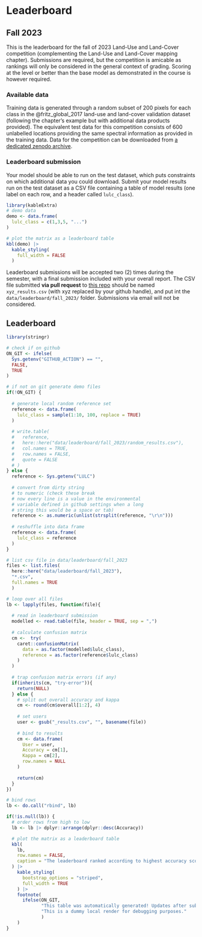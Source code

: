 # Leaderboard {#sec-leaderboard}

## Fall 2023

This is the leaderboard for the fall of 2023 Land-Use and Land-Cover competition (complementing the Land-Use and Land-Cover mapping chapter). Submissions are required, but the competition is amicable as rankings will only be considered in the general context of grading. Scoring at the level or better than the base model as demonstrated in the course is however required.

### Available data

Training data is generated through a random subset of 200 pixels for each class in the @fritz_global_2017 land-use and land-cover validation dataset (following the chapter's example but with additional data products provided). The equivalent test data for this competition consists of 600 unlabelled locations providing the same spectral information as provided in the training data. Data for the competition can be downloaded from [a dedicated zenodo archive](https://zenodo.org/record/8298491).

### Leaderboard submission

Your model should be able to run on the test dataset, which puts constraints on which additional data you could download. Submit your model results run on the test dataset as a CSV file containing a table of model results (one label on each row, and a header called `lulc_class`).

```r
library(kableExtra)
# demo data
demo <- data.frame(
  lulc_class = c(1,3,5, "...")
)

# plot the matrix as a leaderboard table
kbl(demo) |>
  kable_styling(
    full_width = FALSE
  )
```

Leaderboard submissions will be accepted two (2) times during the semester, with a final submission included with your overall report. The CSV file submitted **via pull request** to [this repo](https://github.com/geco-bern/agds2_course) should be named `xyz_results.csv` (with xyz replaced by your github handle), and put int the `data/leaderboard/fall_2023/` folder. Submissions via email will not be considered.

## Leaderboard

```r
library(stringr)

# check if on github
ON_GIT <- ifelse(
  Sys.getenv("GITHUB_ACTION") == "",
  FALSE,
  TRUE
)

# if not on git generate demo files
if(!ON_GIT) {
 
  # generate local random reference set
  reference <- data.frame(
    lulc_class = sample(1:10, 100, replace = TRUE)
  )
    
  # write.table(
  #   reference,
  #   here::here("data/leaderboard/fall_2023/random_results.csv"),
  #   col.names = TRUE,
  #   row.names = FALSE, 
  #   quote = FALSE
  # )
} else {
  reference <- Sys.getenv("LULC")
  
  # convert from dirty string
  # to numeric (check these break
  # now every line is a value in the environmental
  # variable defined in github settings when a long
  # string this would be a space or tab)
  reference <- as.numeric(unlist(strsplit(reference, "\r\n")))
  
  # reshuffle into data frame
  reference <- data.frame(
    lulc_class = reference
  )
}

# list csv file in data/leaderboard/fall_2023
files <- list.files(
  here::here("data/leaderboard/fall_2023"),
  "*.csv",
  full.names = TRUE
  )

# loop over all files
lb <- lapply(files, function(file){
  
  # read in leaderboard submission
  modelled <- read.table(file, header = TRUE, sep = ",")
  
  # calculate confusion matrix
  cm <-  try(
    caret::confusionMatrix(
      data = as.factor(modelled$lulc_class),
      reference = as.factor(reference$lulc_class)
    )
  )
  
  # trap confusion matrix errors (if any)
  if(inherits(cm, "try-error")){
    return(NULL)
  } else {
    # split out overall accuracy and kappa
    cm <- round(cm$overall[1:2], 4)
    
    # set users
    user <- gsub("_results.csv", "", basename(file))
    
    # bind to results
    cm <- data.frame(
      User = user,
      Accuracy = cm[1],
      Kappa = cm[2],
      row.names = NULL
    )
    
    return(cm)
  }
})

# bind rows
lb <- do.call("rbind", lb)
```

```r
if(!is.null(lb)) {
  # order rows from high to low
  lb <- lb |> dplyr::arrange(dplyr::desc(Accuracy))

  # plot the matrix as a leaderboard table
  kbl(
    lb,
    row.names = FALSE,
    caption = "The leaderboard ranked according to highest accuracy score. A random dataset is included as a reference, as well as the default model as demonstrated in the Handful of Pixels LULC chapter."
  ) |>
    kable_styling(
      bootstrap_options = "striped",
      full_width = TRUE
    ) |>
    footnote(
      ifelse(ON_GIT,
             "This table was automatically generated! Updates after submission can take over 10 minutes.",
             "This is a dummy local render for debugging purposes."
             )
    )
}
```

